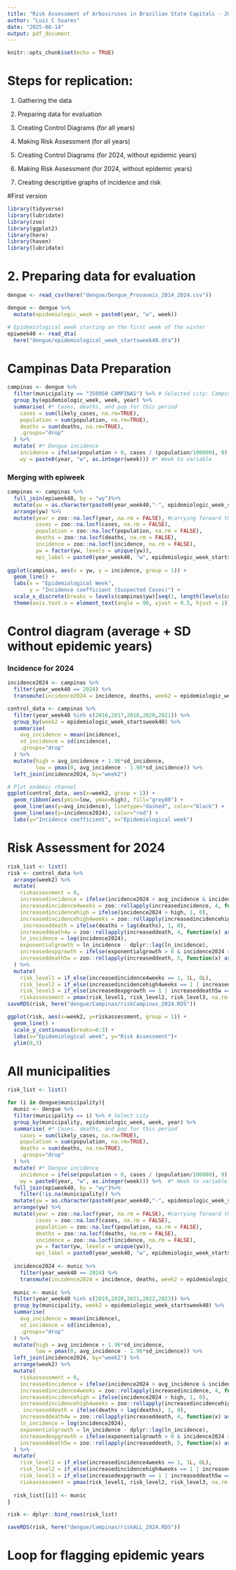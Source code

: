 ```yaml
---
title: "Risk Assessment of Arboviruses in Brazilian State Capitals - 2024"
author: "Luiz C Soares"
date: "2025-08-14"
output: pdf_document
---
```


```r
knitr::opts_chunk$set(echo = TRUE)
```

# Steps for replication:

1.  Gathering the data

2.  Preparing data for evaluation

3.  Creating Control Diagrams (for all years)

4.  Making Risk Assessment (for all years)

5.  Creating Control Diagrams (for 2024, without epidemic years)

6.  Making Risk Assessment (for 2024, without epidemic years)

7.  Creating descriptive graphs of incidence and risk

#First version

```r
library(tidyverse)
library(lubridate)
library(zoo)
library(ggplot2)
library(here)
library(haven)
library(lubridate)

```

# 2. Preparing data for evaluation

```r
dengue <- read_csv(here("dengue/Dengue_Provaveis_2014_2024.csv"))

dengue <- dengue %>% 
  mutate(epidemiologic_week = paste0(year, "w", week))

# Epidemiological week starting on the first week of the winter
epiweek40 <- read_dta(
  here("dengue/epidemiological_week_startsweek40.dta")) 

```

# Campinas Data Preparation

```r
campinas <- dengue %>% 
  filter(municipality == "350950 CAMPINAS") %>% # Selected city: Campinas/SP
  group_by(epidemiologic_week, week, year) %>% 
  summarise( #* Cases, deaths, and pop for this period
    cases = sum(likely_cases, na.rm=TRUE),
    population = sum(population, na.rm=TRUE),
    deaths = sum(deaths, na.rm=TRUE),
    .groups="drop"
  ) %>%
  mutate( #* Dengue incidence
    incidence = ifelse(population > 0, cases / (population/100000), 0), 
    wy = paste0(year, "w", as.integer(week))) #* Week to variable

```

### Merging with epiweek

```r


campinas <- campinas %>%
  full_join(epiweek40, by = "wy")%>% 
  mutate(yw = as.character(paste0(year_week40,"-", epidemiologic_week_startsweek40))) %>%
  arrange(yw) %>% 
  mutate(year = zoo::na.locf(year, na.rm = FALSE), #carrying forward the value for week 53
         cases = zoo::na.locf(cases, na.rm = FALSE),
         population = zoo::na.locf(population, na.rm = FALSE),
         deaths = zoo::na.locf(deaths, na.rm = FALSE),
         incidence = zoo::na.locf(incidence, na.rm = FALSE),
         yw = factor(yw, levels = unique(yw)),
         epi_label = paste0(year_week40, "w", epidemiologic_week_startsweek40))   # keep the original order
  
ggplot(campinas, aes(x = yw, y = incidence, group = 1)) +
  geom_line() +
  labs(x = "Epidemiological Week", 
       y = "Incidence coefficient (Suspected Cases)") +
  scale_x_discrete(breaks = levels(campinas$yw)[seq(1, length(levels(campinas$yw)), by = 25)]) +
  theme(axis.text.x = element_text(angle = 90, vjust = 0.5, hjust = 1))
```

# Control diagram (average + SD without epidemic years)

### Incidence for 2024

```r
incidence2024 <- campinas %>% 
  filter(year_week40 == 2024) %>%
  transmute(incidence2024 = incidence, deaths, week2 = epidemiologic_week_startsweek40, wy)
```

```r
control_data <- campinas %>%
  filter(year_week40 %in% c(2016,2017,2018,2020,2021)) %>%
  group_by(week2 = epidemiologic_week_startsweek40) %>%
  summarise(
    avg_incidence = mean(incidence),
    sd_incidence = sd(incidence),
    .groups="drop"
  ) %>%
  mutate(high = avg_incidence + 1.96*sd_incidence,
         low = pmax(0, avg_incidence - 1.96*sd_incidence)) %>%
  left_join(incidence2024, by="week2")

# Plot endemic channel
ggplot(control_data, aes(x=week2, group = 1)) +
  geom_ribbon(aes(ymin=low, ymax=high), fill="grey80") +
  geom_line(aes(y=avg_incidence), linetype="dashed", color="black") +
  geom_line(aes(y=incidence2024), color="red") +
  labs(y="Incidence coefficient", x="Epidemiological week")
```

# Risk Assessment for 2024

```r

risk_list <- list()
risk <- control_data %>%
  arrange(week2) %>%
  mutate(
    riskassessment = 0,
    increasedincidence = ifelse(incidence2024 > avg_incidence & incidence2024 < high, 1, 0),
    increasedincidence4weeks = zoo::rollapply(increasedincidence, 4, function(x) as.integer(all(x==1)), fill=NA, align="right"),
    increasedincidencehigh = ifelse(incidence2024 > high, 1, 0),
    increasedincidencehigh4weeks = zoo::rollapply(increasedincidencehigh, 4, function(x)as.integer(all(x==1)), fill=NA, align="right"),
     increaseddeath = ifelse(deaths > lag(deaths), 1, 0),
    increaseddeath4w = zoo::rollapply(increaseddeath, 4, function(x) as.integer(all(x==1)), fill=NA, align="right"),
    ln_incidence = log(incidence2024),
    exponentialgrowth = ln_incidence - dplyr::lag(ln_incidence),
    increasedexpgrowth = ifelse(exponentialgrowth > 0 & incidence2024 > high, 1, 0),
    increaseddeath5w = zoo::rollapply(increaseddeath, 5, function(x) as.integer(all(x==1)), fill=NA, align="right")
  ) %>%
  mutate(
    risk_level1 = if_else(increasedincidence4weeks == 1, 1L, 0L),
    risk_level2 = if_else(increasedincidencehigh4weeks == 1 | increaseddeath4w == 1, 2L, 0L),
    risk_level3 = if_else(increasedexpgrowth == 1 | increaseddeath5w == 1, 3L, 0L),
    riskassessment = pmax(risk_level1, risk_level2, risk_level3, na.rm = TRUE))
saveRDS(risk, here("dengue/Campinas/riskCampinas_2024.RDS"))

ggplot(risk, aes(x=week2, y=riskassessment, group = 1)) +
  geom_line() +
  scale_y_continuous(breaks=0:3) +
  labs(x="Epidemiological week", y="Risk Assessment")+
  ylim(0,3)
```

# All municipalities 

```r

risk_list <- list()

for (i in dengue$municipality){
  munic <- dengue %>% 
  filter(municipality == i) %>% # Select city
  group_by(municipality, epidemiologic_week, week, year) %>% 
  summarise( #* Cases, deaths, and pop for this period
    cases = sum(likely_cases, na.rm=TRUE),
    population = sum(population, na.rm=TRUE),
    deaths = sum(deaths, na.rm=TRUE),
    .groups="drop"
  ) %>%
  mutate( #* Dengue incidence
    incidence = ifelse(population > 0, cases / (population/100000), 0), 
    wy = paste0(year, "w", as.integer(week))) %>%  #* Week to variable
  full_join(epiweek40, by = "wy")%>% 
    filter(!is.na(municipality)) %>% 
  mutate(yw = as.character(paste0(year_week40,"-", epidemiologic_week_startsweek40))) %>%
  arrange(yw) %>% 
  mutate(year = zoo::na.locf(year, na.rm = FALSE), #carrying forward the value for week 53
         cases = zoo::na.locf(cases, na.rm = FALSE),
         population = zoo::na.locf(population, na.rm = FALSE),
         deaths = zoo::na.locf(deaths, na.rm = FALSE),
         incidence = zoo::na.locf(incidence, na.rm = FALSE),
         yw = factor(yw, levels = unique(yw)),
         epi_label = paste0(year_week40, "w", epidemiologic_week_startsweek40))   # keep the original order
  
  incidence2024 <- munic %>% 
    filter(year_week40 == 2024) %>%
    transmute(incidence2024 = incidence, deaths, week2 = epidemiologic_week_startsweek40, wy)
  
  munic <- munic %>%
  filter(year_week40 %in% c(2019,2020,2021,2022,2023)) %>%
  group_by(municipality, week2 = epidemiologic_week_startsweek40) %>%
  summarise(
    avg_incidence = mean(incidence),
    sd_incidence = sd(incidence),
    .groups="drop"
  ) %>%
  mutate(high = avg_incidence + 1.96*sd_incidence,
         low = pmax(0, avg_incidence - 1.96*sd_incidence)) %>%
  left_join(incidence2024, by="week2") %>%
  arrange(week2) %>%
  mutate(
    riskassessment = 0,
    increasedincidence = ifelse(incidence2024 > avg_incidence & incidence2024 < high, 1, 0),
    increasedincidence4weeks = zoo::rollapply(increasedincidence, 4, function(x) as.integer(all(x==1)), fill=NA, align="right"),
    increasedincidencehigh = ifelse(incidence2024 > high, 1, 0),
    increasedincidencehigh4weeks = zoo::rollapply(increasedincidencehigh, 4, function(x)as.integer(all(x==1)), fill=NA, align="right"),
     increaseddeath = ifelse(deaths > lag(deaths), 1, 0),
    increaseddeath4w = zoo::rollapply(increaseddeath, 4, function(x) as.integer(all(x==1)), fill=NA, align="right"),
    ln_incidence = log(incidence2024),
    exponentialgrowth = ln_incidence - dplyr::lag(ln_incidence),
    increasedexpgrowth = ifelse(exponentialgrowth > 0 & incidence2024 > high, 1, 0),
    increaseddeath5w = zoo::rollapply(increaseddeath, 5, function(x) as.integer(all(x==1)), fill=NA, align="right")
  ) %>%
  mutate(
    risk_level1 = if_else(increasedincidence4weeks == 1, 1L, 0L),
    risk_level2 = if_else(increasedincidencehigh4weeks == 1 | increaseddeath4w == 1, 2L, 0L),
    risk_level3 = if_else(increasedexpgrowth == 1 | increaseddeath5w == 1, 3L, 0L),
    riskassessment = pmax(risk_level1, risk_level2, risk_level3, na.rm = TRUE))
  
  risk_list[[i]] <- munic
}

risk <- dplyr::bind_rows(risk_list)

saveRDS(risk, here("dengue/Campinas/riskALL_2024.RDS"))
```

# Loop for flagging epidemic years

```r

```
